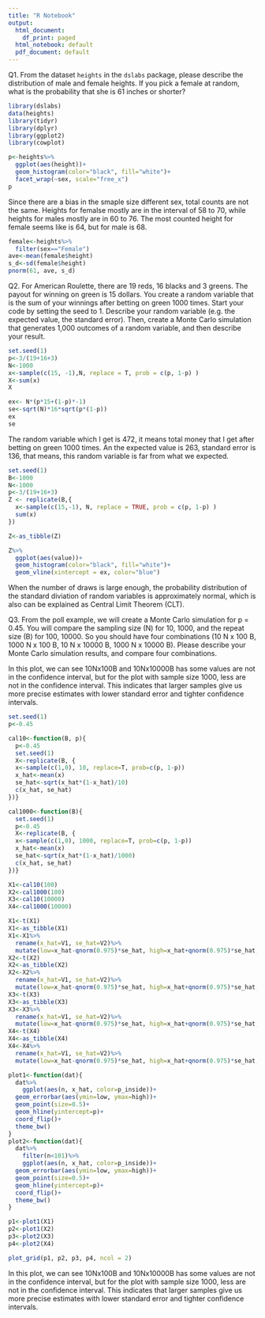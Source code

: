 ```yaml
---
title: "R Notebook"
output:
  html_document:
    df_print: paged
  html_notebook: default
  pdf_document: default
---
```



Q1. From the dataset `heights`   in   the   `dslabs`   package,   please   describe   the distribution   of   male   and   female   heights.   If   you   pick   a   female   at   random,   what   is the   probability   that   she   is   61   inches   or   shorter? 
```r
library(dslabs)
data(heights)
library(tidyr)
library(dplyr)
library(ggplot2)
library(cowplot)
```


```r
p<-heights%>%
  ggplot(aes(height))+
  geom_histogram(color="black", fill="white")+
  facet_wrap(~sex, scale="free_x")
p
```

Since there are a bias in the smaple size different sex, total counts are not the same. Heights for femalse mostly are in the interval of 58 to 70, while heights for males mostly are in 60 to 76. The most counted height for female seems like is 64, but for male is 68.


```r
female<-heights%>%
  filter(sex=="Female")
ave<-mean(female$height)
s_d<-sd(female$height)
pnorm(61, ave, s_d)
```


Q2.   For   American   Roulette,   there   are   19   reds,   16   blacks   and   3   greens.   The   payout for   winning   on   green   is   15   dollars.   You   create   a   random   variable   that   is   the   sum   of your   winnings   after   betting   on   green   1000   times.   Start   your   code   by   setting   the seed   to   1.   Describe   your   random   variable   (e.g.   the   expected   value,   the   standard error).   Then,   create   a   Monte   Carlo   simulation   that   generates   1,000   outcomes   of   a random   variable,   and   then   describe   your   result.
```r
set.seed(1)
p<-3/(19+16+3)
N<-1000
x<-sample(c(15, -1),N, replace = T, prob = c(p, 1-p) )
X<-sum(x)
X
```

```r
ex<- N*(p*15+(1-p)*-1)
se<-sqrt(N)*16*sqrt(p*(1-p))
ex
se
```
The random variable which I get is 472, it means total money that I get after  betting  on   green   1000   times. An the expected value is 263, standard error is 136, that means, this random variable is far from what we expected. 


```r
set.seed(1)
B<-1000
N<-1000
p<-3/(19+16+3)
Z <- replicate(B,{
  x<-sample(c(15,-1), N, replace = TRUE, prob = c(p, 1-p) )
  sum(x)
})
```

```r
Z<-as_tibble(Z)
```


```r
Z%>%
  ggplot(aes(value))+
  geom_histogram(color="black", fill="white")+
  geom_vline(xintercept = ex, color="blue")
```

When the number of draws is large enough, the probability distribution of the standard diviation of random variables is approximately normal, which is also can be explained as Central Limit Theorem (CLT).



Q3.   From   the   poll   example,   we   will   create   a   Monte   Carlo   simulation   for   p   =   0.45. You   will   compare   the   sampling   size   (N)   for   10,   1000,   and   the   repeat   size   (B)   for 100,   10000.   So   you   should   have   four   combinations   (10   N   x   100   B,   1000   N   x   100   B, 10   N   x   10000   B,   1000   N   x   10000   B).   Please   describe   your   Monte   Carlo   simulation results,   and   compare   four   combinations. 

In this plot, we can see  10Nx100B and 10Nx10000B has some values are not in the confidence interval, but for the plot with sample size 1000, less are not in the confidence interval. This indicates that larger samples give us more precise estimates with lower standard error and tighter confidence intervals. 


```r
set.seed(1)
p<-0.45

cal10<-function(B, p){
  p<-0.45
  set.seed(1)
  X<-replicate(B, {
  x<-sample(c(1,0), 10, replace=T, prob=c(p, 1-p))
  x_hat<-mean(x)
  se_hat<-sqrt(x_hat*(1-x_hat)/10)
  c(x_hat, se_hat)
})}

cal1000<-function(B){
  set.seed(1)
  p<-0.45
  X<-replicate(B, {
  x<-sample(c(1,0), 1000, replace=T, prob=c(p, 1-p))
  x_hat<-mean(x)
  se_hat<-sqrt(x_hat*(1-x_hat)/1000)
  c(x_hat, se_hat)
})}
```


```r
X1<-cal10(100)
X2<-cal1000(100)
X3<-cal10(10000)
X4<-cal1000(10000)
```


```r
X1<-t(X1)
X1<-as_tibble(X1)
X1<-X1%>%
  rename(x_hat=V1, se_hat=V2)%>%
  mutate(low=x_hat-qnorm(0.975)*se_hat, high=x_hat+qnorm(0.975)*se_hat, n=seq(1:100), p_inside=ifelse(p>=low&p<=high, "Y", "N"))
X2<-t(X2)
X2<-as_tibble(X2)
X2<-X2%>%
  rename(x_hat=V1, se_hat=V2)%>%
  mutate(low=x_hat-qnorm(0.975)*se_hat, high=x_hat+qnorm(0.975)*se_hat, n=seq(1:100), p_inside=ifelse(p>=low&p<=high, "Y", "N"))
X3<-t(X3)
X3<-as_tibble(X3)
X3<-X3%>%
  rename(x_hat=V1, se_hat=V2)%>%
  mutate(low=x_hat-qnorm(0.975)*se_hat, high=x_hat+qnorm(0.975)*se_hat, n=seq(1:10000), p_inside=ifelse(p>=low&p<=high, "Y", "N"))
X4<-t(X4)
X4<-as_tibble(X4)
X4<-X4%>%
  rename(x_hat=V1, se_hat=V2)%>%
  mutate(low=x_hat-qnorm(0.975)*se_hat, high=x_hat+qnorm(0.975)*se_hat, n=seq(1:10000), p_inside=ifelse(p>=low&p<=high, "Y", "N"))
```


```r
plot1<-function(dat){
  dat%>%
    ggplot(aes(n, x_hat, color=p_inside))+
  geom_errorbar(aes(ymin=low, ymax=high))+
  geom_point(size=0.5)+
  geom_hline(yintercept=p)+
  coord_flip()+
  theme_bw()
}
plot2<-function(dat){
  dat%>%
    filter(n<101)%>%
    ggplot(aes(n, x_hat, color=p_inside))+
  geom_errorbar(aes(ymin=low, ymax=high))+
  geom_point(size=0.5)+
  geom_hline(yintercept=p)+
  coord_flip()+
  theme_bw()
}
```


```r
p1<-plot1(X1)
p2<-plot1(X2)
p3<-plot2(X3)
p4<-plot2(X4)
```

```r
plot_grid(p1, p2, p3, p4, ncol = 2)
```
In this plot, we can see  10Nx100B and 10Nx10000B has some values are not in the confidence interval, but for the plot with sample size 1000, less are not in the confidence interval. This indicates that larger samples give us more precise estimates with lower standard error and tighter confidence intervals. 

